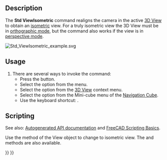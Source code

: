 <languages/>
<translate>

<!--T:11-->
{{Docnav
|[[Std_AlignToSelection|AlignToSelection]]
|[[Std_ViewDimetric|ViewDimetric]]
|[[Std_View_Menu|Std View Menu]]
|IconL=Std_AlignToSelection.svg
|IconR=Std_ViewDimetric.svg
|IconC=Freecad.svg
}}

<!--T:1-->
{{GuiCommand
|Name=Std ViewIsometric
|MenuLocation=View → Standard Views → Axonometric → Isometric
|Workbenches=All
|Shortcut={{KEY|0}}
|SeeAlso=[[Std_ViewDimetric|Std ViewDimetric]], [[Std_ViewTrimetric|Std ViewTrimetric]]
}}

==Description== <!--T:2-->

<!--T:3-->
The '''Std ViewIsometric''' command realigns the camera in the active [[3D_View|3D View]] to obtain an [https://en.wikipedia.org/wiki/Isometric_projection isometric] view. For a truly isometric view the 3D View must be in [[Std_OrthographicCamera|orthographic mode]], but the command also works if the view is in [[Std_PerspectiveCamera|perspective mode]].

</translate>
[[Image:Std_ViewIsometric_example.svg]]
<translate>
<!--T:4-->
{{Caption|The [[Std_AxisCross|axis cross]] and a cube in isometric view}}

==Usage== <!--T:5-->

<!--T:6-->
# There are several ways to invoke the command:
#* Press the {{Button|[[Image:Std_ViewIsometric.svg|16px]] [[Std_ViewIsometric|Isometric]]}} button.
#* Select the {{MenuCommand|View → Standard Views → Axonometric → [[Image:Std_ViewIsometric.svg|16px]] Isometric}} option from the menu.
#* Select the {{MenuCommand|Standard Views → [[Image:Std_ViewIsometric.svg|16px]] Isometric}} option from the [[3D_View|3D View]] context menu.
#* Select the {{MenuCommand|[[Image:Std_ViewIsometric.svg|16px]] Isometric}} option from the Mini-cube menu of the [[Navigation_Cube|Navigation Cube]].
#* Use the keyboard shortcut: {{KEY|0}}.

==Scripting== <!--T:7-->

<!--T:8-->
See also: [https://freecad.github.io/SourceDoc/ Autogenerated API documentation] and [[FreeCAD_Scripting_Basics|FreeCAD Scripting Basics]].

<!--T:9-->
Use the {{incode|viewIsometric}} method of the View object to change to isometric view. The {{incode|viewDimetric}} and {{incode|viewTrimetric}} methods are also available.

</translate>
{{Code|code=
import FreeCADGui

view = FreeCADGui.ActiveDocument.ActiveView
view.viewIsometric()
}}
<translate>


<!--T:14-->
{{Docnav
|[[Std_AlignToSelection|AlignToSelection]]
|[[Std_ViewDimetric|ViewDimetric]]
|[[Std_View_Menu|Std View Menu]]
|IconL=Std_AlignToSelection.svg
|IconR=Std_ViewDimetric.svg
|IconC=Freecad.svg
}}

</translate>
{{Std_Base_navi{{#translation:}}}}
{{Userdocnavi{{#translation:}}}}